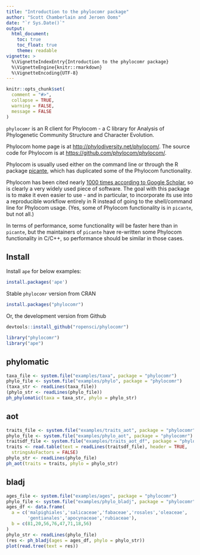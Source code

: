 ```yaml
---
title: "Introduction to the phylocomr package"
author: "Scott Chamberlain and Jeroen Ooms"
date: "`r Sys.Date()`"
output:
  html_document:
    toc: true
    toc_float: true
    theme: readable
vignette: >
  %\VignetteIndexEntry{Introduction to the phylocomr package}
  %\VignetteEngine{knitr::rmarkdown}
  %\VignetteEncoding{UTF-8}
---
```


```r
knitr::opts_chunk$set(
  comment = "#>",
  collapse = TRUE,
  warning = FALSE,
  message = FALSE
)
```

`phylocomr` is an R client for Phylocom - a C library for Analysis of Phylogenetic
Community Structure and Character Evolution.

Phylocom home page is at <http://phylodiversity.net/phylocom/>. The source code
for Phylocom is at <https://github.com/phylocom/phylocom/>.

Phylocom is usually used either on the command line or through the R package
[picante](https://cran.r-project.org/package=picante), which has duplicated
some of the Phylocom functionality.

Phylocom has been cited nearly [1000 times according to Google Scholar](https://scholar.google.com/scholar?cites=4771082488031811328&as_sdt=5,38&sciodt=1,38&hl=en),
so is clearly a very widely used piece of software. The goal with this package
is to make it even easier to use - and in particular, to incorporate its use into
a reproducible workflow entirely in R instead of going to the shell/command line
for Phylocom usage. (Yes, some of Phylocom functionality is in `picante`, but
not all.)

In terms of performance, some functionality will be faster here than in `picante`,
but the maintainers of `picante` have re-written some Phylocom functionality
in C/C++, so performance should be similar in those cases.

## Install

Install `ape` for below examples:

```r
install.packages('ape')
```

Stable `phylocomr` version from CRAN

```r
install.packages("phylocomr")
```

Or, the development version from Github

```r
devtools::install_github("ropensci/phylocomr")
```

```r
library("phylocomr")
library("ape")
```

## phylomatic

```r
taxa_file <- system.file("examples/taxa", package = "phylocomr")
phylo_file <- system.file("examples/phylo", package = "phylocomr")
(taxa_str <- readLines(taxa_file))
(phylo_str <- readLines(phylo_file))
ph_phylomatic(taxa = taxa_str, phylo = phylo_str)
```

## aot

```r
traits_file <- system.file("examples/traits_aot", package = "phylocomr")
phylo_file <- system.file("examples/phylo_aot", package = "phylocomr")
traitsdf_file <- system.file("examples/traits_aot_df", package = "phylocomr")
traits <- read.table(text = readLines(traitsdf_file), header = TRUE,
  stringsAsFactors = FALSE)
phylo_str <- readLines(phylo_file)
ph_aot(traits = traits, phylo = phylo_str)
```

## bladj

```r
ages_file <- system.file("examples/ages", package = "phylocomr")
phylo_file <- system.file("examples/phylo_bladj", package = "phylocomr")
ages_df <- data.frame(
  a = c('malpighiales','salicaceae','fabaceae','rosales','oleaceae',
        'gentianales','apocynaceae','rubiaceae'),
  b = c(81,20,56,76,47,71,18,56)
)
phylo_str <- readLines(phylo_file)
(res <- ph_bladj(ages = ages_df, phylo = phylo_str))
plot(read.tree(text = res))
```
